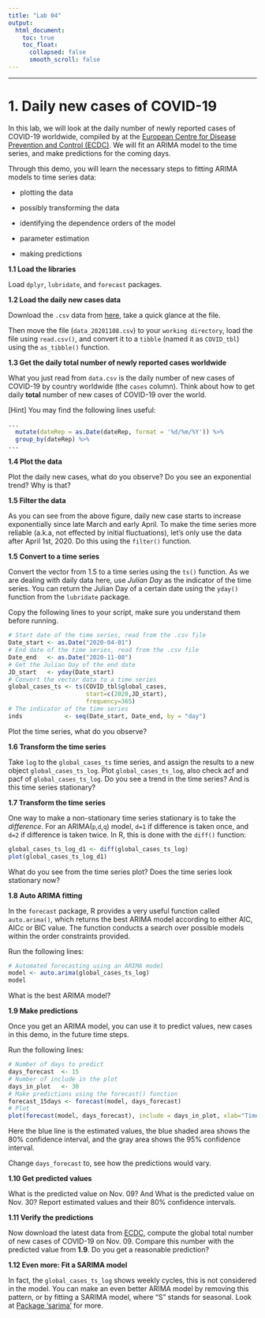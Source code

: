 ---
title: "Lab 04"
output:
  html_document:
    toc: true
    toc_float:
      collapsed: false
      smooth_scroll: false
---

***

# 1. Daily new cases of COVID-19  

In this lab, we will look at the daily number of newly reported cases of COVID-19 worldwide, compiled by at the [European Centre for Disease Prevention and Control (ECDC)](https://www.ecdc.europa.eu/en/publications-data/download-todays-data-geographic-distribution-covid-19-cases-worldwide). We will fit an ARIMA model to the time series, and make predictions for the coming days. 

Through this demo, you will learn the necessary steps to fitting ARIMA models to time series data:

* plotting the data

* possibly transforming the data

* identifying the dependence orders of the model

* parameter estimation

* making predictions

**1.1 Load the libraries** 

Load `dplyr`, `lubridate`, and `forecast` packages.

**1.2 Load the daily new cases data** 

Download the `.csv` data from [here](https://zhu-group.github.io/ese5023/download/data_20201108.csv), take a quick glance at the file. 

Then move the file (`data_20201108.csv`) to your `working directory`, load the file using `read.csv()`, and convert it to a `tibble` (named it as `COVID_tbl`) using the `as_tibble()` function. 

**1.3 Get the daily total number of newly reported cases worldwide ** 

What you just read from `data.csv` is the daily number of new cases of COVID-19 by country worldwide (the `cases` column). Think about how to get daily **total** number of new cases of COVID-19 over the world.

[Hint] You may find the following lines useful:

```{r, eval=F}
...
  mutate(dateRep = as.Date(dateRep, format = '%d/%m/%Y')) %>% 
  group_by(dateRep) %>% 
...
```

**1.4 Plot the data**

Plot the daily new cases, what do you observe? Do you see an exponential trend? Why is that?

**1.5 Filter the data**

As you can see from the above figure, daily new case starts to increase exponentially since late March and early April. To make the time series more reliable (a.k.a, not effected by initial fluctuations), let's only use the data after April 1st, 2020. Do this using the `filter()` function.

**1.5 Convert to a time series**

Convert the vector from 1.5 to a time series using the `ts()` function. As we are dealing with daily data here, use *Julian Day* as the indicator of the time series. You can return the Julian Day of a certain date using the `yday()` function from the `lubridate` package. 

Copy the following lines to your script, make sure you understand them before running.

```{r, eval=F}
# Start date of the time series, read from the .csv file
Date_start <- as.Date("2020-04-01")
# End date of the time series, read from the .csv file
Date_end   <- as.Date("2020-11-08")
# Get the Julian Day of the end date
JD_start   <- yday(Date_start)
# Convert the vector data to a time series 
global_cases_ts <- ts(COVID_tbl$global_cases, 
                      start=c(2020,JD_start),
                      frequency=365)
# The indicator of the time series
inds            <- seq(Date_start, Date_end, by = "day")
```

Plot the time series, what do you observe? 

**1.6 Transform the time series**

Take `log` to the `global_cases_ts` time series, and assign the results to a new object `global_cases_ts_log`. Plot `global_cases_ts_log`, also check acf and pacf of `global_cases_ts_log`. Do you see a trend in the time series? And is this time series stationary?

**1.7 Transform the time series**

One way to make a non-stationary time series stationary is to take the *difference*. For an ARIMA(`p`,`d`,`q`) model, `d=1` if difference is taken once, and `d=2` if difference is taken twice. In R, this is done with the `diff()` function:

```{r, eval=F}
global_cases_ts_log_d1 <- diff(global_cases_ts_log)
plot(global_cases_ts_log_d1)
```

What do you see from the time series plot? Does the time series look stationary now?

**1.8 Auto ARIMA fitting**

In the `forecast` package, R provides a very useful function called `auto.arima()`, which returns the best ARIMA model according to either AIC, AICc or BIC value. The function conducts a search over possible models within the order constraints provided. 

Run the following lines:
```{r, eval=F}
# Automated forecasting using an ARIMA model
model <- auto.arima(global_cases_ts_log)
model
```

What is the best ARIMA model?

**1.9 Make predictions**

Once you get an ARIMA model, you can use it to predict values, new cases in this demo, in the future time steps.

Run the following lines:
```{r, eval=F}
# Number of days to predict
days_forecast  <- 15
# Number of include in the plot
days_in_plot   <- 30
# Make predictions using the forecast() function
forecast_15days <- forecast(model, days_forecast)
# Plot
plot(forecast(model, days_forecast), include = days_in_plot, xlab="Time", ylab="log(global cases)",type="o",lwd=2) 
```

Here the blue line is the estimated values, the blue shaded area shows the 80% confidence interval, and the gray area shows the 95% confidence interval.

Change `days_forecast` to, see how the predictions would vary.

**1.10 Get predicted values**

What is the predicted value on Nov. 09? And What is the predicted value on Nov. 30? Report estimated values and their 80% confidence intervals.

**1.11 Verify the predictions**

Now download the latest data from [ECDC](https://opendata.ecdc.europa.eu/covid19/casedistribution/csv/data.csv), compute the global total number of new cases of COVID-19 on Nov. 09. Compare this number with the predicted value from **1.9**. Do you get a reasonable prediction?

**1.12 Even more: Fit a SARIMA model**

In fact, the `global_cases_ts_log` shows weekly cycles, this is not considered in the model. You can make an even better ARIMA model by removing this pattern, or by fitting a SARIMA model, where "S" stands for seasonal. Look at [Package ‘sarima’](https://cran.r-project.org/web/packages/sarima/sarima.pdf) for more.

